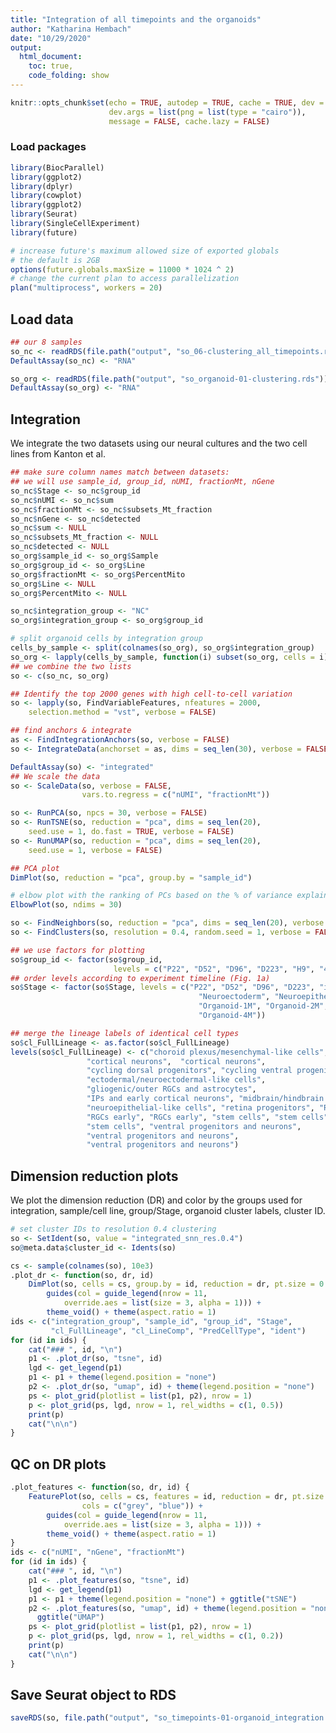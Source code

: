 ```yaml
---
title: "Integration of all timepoints and the organoids"
author: "Katharina Hembach"
date: "10/29/2020"
output: 
  html_document:
    toc: true,
    code_folding: show
---
```

```r
knitr::opts_chunk$set(echo = TRUE, autodep = TRUE, cache = TRUE, dev = "png",
                      dev.args = list(png = list(type = "cairo")), 
                      message = FALSE, cache.lazy = FALSE)
```

### Load packages
```r
library(BiocParallel)
library(ggplot2)
library(dplyr)
library(cowplot)
library(ggplot2)
library(Seurat)
library(SingleCellExperiment)
library(future)
```


```r
# increase future's maximum allowed size of exported globals
# the default is 2GB
options(future.globals.maxSize = 11000 * 1024 ^ 2)
# change the current plan to access parallelization
plan("multiprocess", workers = 20)
```

## Load data

```r
## our 8 samples
so_nc <- readRDS(file.path("output", "so_06-clustering_all_timepoints.rds"))
DefaultAssay(so_nc) <- "RNA"
```

```r
so_org <- readRDS(file.path("output", "so_organoid-01-clustering.rds"))
DefaultAssay(so_org) <- "RNA"
```


## Integration

We integrate the two datasets using our neural cultures and the two cell lines from Kanton et al.

```r

## make sure column names match between datasets:
## we will use sample_id, group_id, nUMI, fractionMt, nGene
so_nc$Stage <- so_nc$group_id
so_nc$nUMI <- so_nc$sum
so_nc$fractionMt <- so_nc$subsets_Mt_fraction
so_nc$nGene <- so_nc$detected
so_nc$sum <- NULL
so_nc$subsets_Mt_fraction <- NULL
so_nc$detected <- NULL
so_org$sample_id <- so_org$Sample
so_org$group_id <- so_org$Line
so_org$fractionMt <- so_org$PercentMito
so_org$Line <- NULL
so_org$PercentMito <- NULL

so_nc$integration_group <- "NC"
so_org$integration_group <- so_org$group_id

# split organoid cells by integration group
cells_by_sample <- split(colnames(so_org), so_org$integration_group)
so_org <- lapply(cells_by_sample, function(i) subset(so_org, cells = i))
## we combine the two lists
so <- c(so_nc, so_org)

## Identify the top 2000 genes with high cell-to-cell variation
so <- lapply(so, FindVariableFeatures, nfeatures = 2000, 
    selection.method = "vst", verbose = FALSE)
```

```r
## find anchors & integrate
as <- FindIntegrationAnchors(so, verbose = FALSE)
so <- IntegrateData(anchorset = as, dims = seq_len(30), verbose = FALSE)
```

```r
DefaultAssay(so) <- "integrated"
## We scale the data
so <- ScaleData(so, verbose = FALSE,
                vars.to.regress = c("nUMI", "fractionMt"))
```

```r
so <- RunPCA(so, npcs = 30, verbose = FALSE)
so <- RunTSNE(so, reduction = "pca", dims = seq_len(20),
    seed.use = 1, do.fast = TRUE, verbose = FALSE)
so <- RunUMAP(so, reduction = "pca", dims = seq_len(20),
    seed.use = 1, verbose = FALSE)

## PCA plot 
DimPlot(so, reduction = "pca", group.by = "sample_id")

# elbow plot with the ranking of PCs based on the % of variance explained
ElbowPlot(so, ndims = 30)
```

```r
so <- FindNeighbors(so, reduction = "pca", dims = seq_len(20), verbose = FALSE)
so <- FindClusters(so, resolution = 0.4, random.seed = 1, verbose = FALSE)
```

```r
## we use factors for plotting
so$group_id <- factor(so$group_id, 
                       levels = c("P22", "D52", "D96", "D223", "H9", "409b2"))
## order levels according to experiment timeline (Fig. 1a)
so$Stage <- factor(so$Stage, levels = c("P22", "D52", "D96", "D223", "iPSCs", "EB", 
                                          "Neuroectoderm", "Neuroepithelium",
                                          "Organoid-1M", "Organoid-2M", 
                                          "Organoid-4M"))

## merge the lineage labels of identical cell types
so$cl_FullLineage <- as.factor(so$cl_FullLineage)
levels(so$cl_FullLineage) <- c("choroid plexus/mesenchymal-like cells",  
                 "cortical neurons",  "cortical neurons", 
                 "cycling dorsal progenitors", "cycling ventral progenitors", 
                 "ectodermal/neuroectodermal-like cells", 
                 "gliogenic/outer RGCs and astrocytes",
                 "IPs and early cortical neurons", "midbrain/hindbrain cells", 
                 "neuroepithelial-like cells", "retina progenitors", "RGCs", 
                 "RGCs early", "RGCs early", "stem cells", "stem cells", 
                 "stem cells", "ventral progenitors and neurons", 
                 "ventral progenitors and neurons", 
                 "ventral progenitors and neurons")
```


## Dimension reduction plots {.tabset} 

We plot the dimension reduction (DR) and color by the groups used for integration, sample/cell line, group/Stage, organoid cluster labels, cluster ID.

```r
# set cluster IDs to resolution 0.4 clustering
so <- SetIdent(so, value = "integrated_snn_res.0.4")
so@meta.data$cluster_id <- Idents(so)

cs <- sample(colnames(so), 10e3)
.plot_dr <- function(so, dr, id)
    DimPlot(so, cells = cs, group.by = id, reduction = dr, pt.size = 0.4) +
        guides(col = guide_legend(nrow = 11, 
            override.aes = list(size = 3, alpha = 1))) +
        theme_void() + theme(aspect.ratio = 1)
ids <- c("integration_group", "sample_id", "group_id", "Stage", 
         "cl_FullLineage", "cl_LineComp", "PredCellType", "ident")
for (id in ids) {
    cat("### ", id, "\n")
    p1 <- .plot_dr(so, "tsne", id)
    lgd <- get_legend(p1)
    p1 <- p1 + theme(legend.position = "none")
    p2 <- .plot_dr(so, "umap", id) + theme(legend.position = "none")
    ps <- plot_grid(plotlist = list(p1, p2), nrow = 1)
    p <- plot_grid(ps, lgd, nrow = 1, rel_widths = c(1, 0.5))
    print(p)
    cat("\n\n")
}
```


## QC on DR plots {.tabset}

```r
.plot_features <- function(so, dr, id) {
    FeaturePlot(so, cells = cs, features = id, reduction = dr, pt.size = 0.4, 
                cols = c("grey", "blue")) +
        guides(col = guide_legend(nrow = 11, 
            override.aes = list(size = 3, alpha = 1))) +
        theme_void() + theme(aspect.ratio = 1)
}
ids <- c("nUMI", "nGene", "fractionMt")
for (id in ids) {
    cat("### ", id, "\n")
    p1 <- .plot_features(so, "tsne", id)
    lgd <- get_legend(p1)
    p1 <- p1 + theme(legend.position = "none") + ggtitle("tSNE")
    p2 <- .plot_features(so, "umap", id) + theme(legend.position = "none") + 
      ggtitle("UMAP")
    ps <- plot_grid(plotlist = list(p1, p2), nrow = 1)
    p <- plot_grid(ps, lgd, nrow = 1, rel_widths = c(1, 0.2))
    print(p)
    cat("\n\n")
}
```

## Save Seurat object to RDS

```r
saveRDS(so, file.path("output", "so_timepoints-01-organoid_integration.rds"))
```

